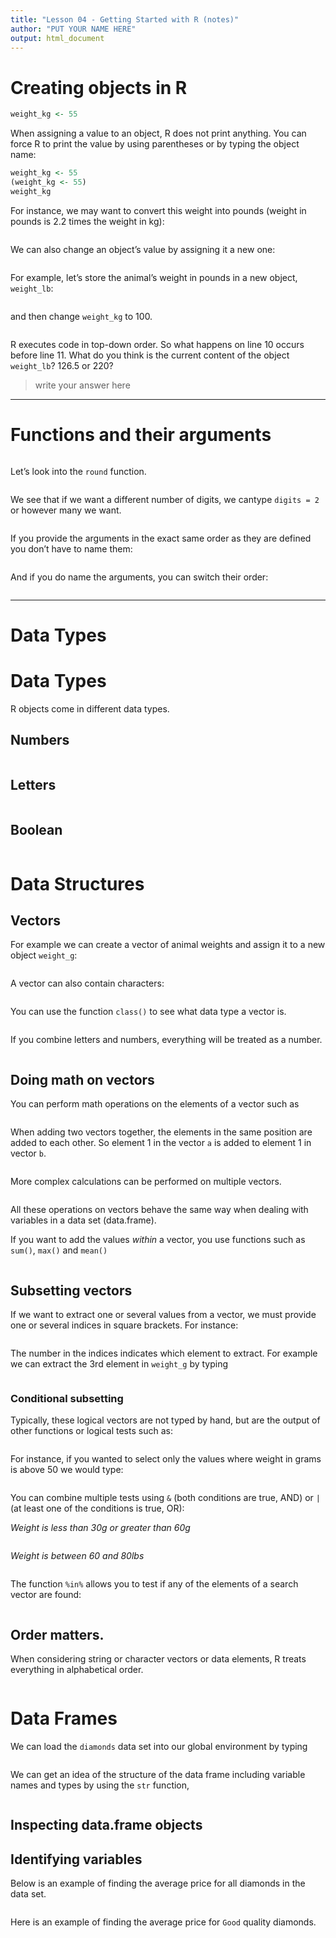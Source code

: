```yaml
---
title: "Lesson 04 - Getting Started with R (notes)"
author: "PUT YOUR NAME HERE"
output: html_document
---
```


# Creating objects in R

```r
weight_kg <- 55
```

When assigning a value to an object, R does not print anything. You can force R to print the value by using parentheses or by typing the object name:

```r
weight_kg <- 55    
(weight_kg <- 55)  
weight_kg          
```

For instance, we may want to convert this weight into pounds (weight in pounds is 2.2 times the weight in kg):

```r

```

We can also change an object's value by assigning it a new one:

```r

```

For example, let's store the animal's weight in pounds in a new object, `weight_lb`:

```r

```

and then change `weight_kg` to 100.

```r

```

R executes code in top-down order. So what happens on line 10 occurs before line 11. What do you think is the current content of the object `weight_lb`? 126.5 or 220?

> write your answer here


----

# Functions and their arguments

```r

```

Let's look into the `round` function. 

```r

```

We see that if we want a different number of digits, we cantype `digits = 2` or however many we want.

```r

```

If you provide the arguments in the exact same order as they are defined you
don't have to name them:

```r

```

And if you do name the arguments, you can switch their order:

```r

```

----

# Data Types

# Data Types

R objects come in different data types. 

## Numbers

```r

```

## Letters

```r

```

## Boolean

```r

```

# Data Structures

## Vectors 

For example we can create a vector of animal weights and assign it to a new object `weight_g`:

```r

```

A vector can also contain characters:

```r

```

You can use the function `class()` to see what data type a vector is. 

```r

```

If you combine letters and numbers, everything will be treated as a number. 
```r

```



## Doing math on vectors

You can perform math operations on the elements of a vector such as
```r

```

When adding two vectors together, the elements in the same position are added to each other. So element 1 in the vector `a` is added to element 1 in vector `b`. 
```r

```

More complex calculations can be performed on multiple vectors. 
```r

```
      
All these operations on vectors behave the same way when dealing with variables in a data set (data.frame).   
   
If you want to add the values _within_ a vector, you use functions such as `sum()`, `max()` and `mean()`
```r

```

## Subsetting vectors

If we want to extract one or several values from a vector, we must provide one
or several indices in square brackets. For instance:

```r

```

The number in the indices indicates which element to extract. For example we can extract the 3rd element in `weight_g` by typing

```r

```

### Conditional subsetting

Typically, these logical vectors are not typed by hand, but are the output of other functions or logical tests such as: 

```r

```

For instance, if you wanted to select only the values where weight in grams is above 50 we would type:

```r

```

You can combine multiple tests using `&` (both conditions are true, AND) or `|` (at least one of the conditions is true, OR):

_Weight is less than 30g or greater than 60g_
```r

```
_Weight is between 60 and 80lbs_
```r

```

The function `%in%` allows you to test if any of the elements of a search vector are found:

```r

```

## Order matters. 
When considering string or character vectors or data elements, R treats everything in alphabetical order. 

```r

```

# Data Frames
We can load the `diamonds` data set into our global environment by typing 

```r

```

We can get an idea of the structure of the data frame including variable names and types by using the `str` function,
```r

```

## Inspecting data.frame objects

## Identifying variables

Below is an example of finding the average price for all diamonds in the data set. 

```r

```

Here is an example of finding the average price for `Good` quality diamonds. 
```r

```
